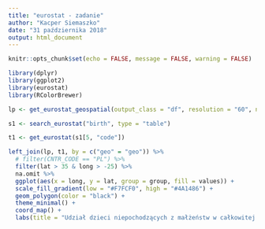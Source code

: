 ---
title: "eurostat - zadanie"
author: "Kacper Siemaszko"
date: "31 października 2018"
output: html_document
---

```{r setup, include=FALSE}
knitr::opts_chunk$set(echo = FALSE, message = FALSE, warning = FALSE)
```

```{r plot}
library(dplyr)
library(ggplot2)
library(eurostat)
library(RColorBrewer)

lp <- get_eurostat_geospatial(output_class = "df", resolution = "60", nuts_level = "all")

s1 <- search_eurostat("birth", type = "table")

t1 <- get_eurostat(s1[5, "code"])

left_join(lp, t1, by = c("geo" = "geo")) %>% 
  # filter(CNTR_CODE == "PL") %>%
  filter(lat > 35 & long > -25) %>%
  na.omit %>% 
  ggplot(aes(x = long, y = lat, group = group, fill = values)) + 
  scale_fill_gradient(low = "#F7FCF0", high = "#4A1486") +
  geom_polygon(color = "black") +
  theme_minimal() +
  coord_map() +
  labs(title = "Udział dzieci niepochodzących z małżeństw w całkowitej liczbie narodzin")
```
